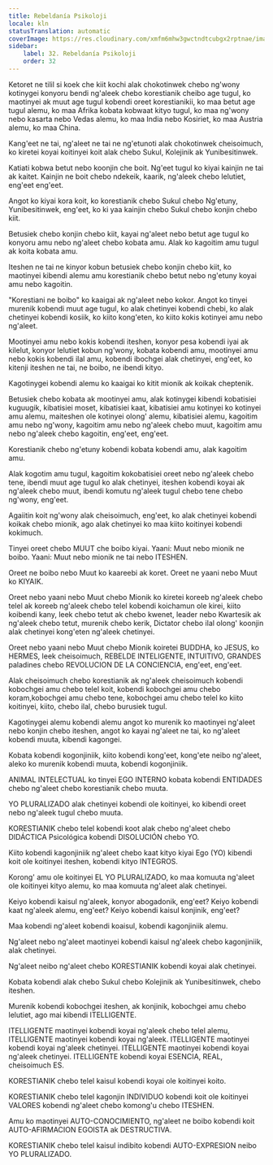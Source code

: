 ```yaml
---
title: Rebeldanía Psikoloji
locale: kln
statusTranslation: automatic
coverImage: https://res.cloudinary.com/xmfm6mhw3gwctndtcubgx2rptnae/image/upload/v1740337243/small_cover_educacion_fundamental_a051170f1c.webp
sidebar:
    label: 32. Rebeldanía Psikoloji
    order: 32
---
```

Ketoret ne tilil si koek che kiit kochi alak chokotinwek chebo ng'wony kotinygei konyoru bendi ng'aleek chebo korestianik cheibo age tugul, ko maotinyei ak muut age tugul kobendi oreet korestianikii, ko maa betut age tugul alemu, ko maa Afrika kobata kobwaat kityo tugul, ko maa ng'wony nebo kasarta nebo Vedas alemu, ko maa India nebo Kosiriet, ko maa Austria alemu, ko maa China.

Kang'eet ne tai, ng'aleet ne tai ne ng'etunoti alak chokotinwek cheisoimuch, ko kiretei koyai koitinyei koit alak chebo Sukul, Kolejinik ak Yunibesitinwek.

Katiati kobwa betut nebo koonjin che boit. Ng'eet tugul ko kiyai kainjin ne tai ak kaitet. Kainjin ne boit chebo ndekeik, kaarik, ng'aleek chebo lelutiet, eng'eet eng'eet.

Angot ko kiyai kora koit, ko korestianik chebo Sukul chebo Ng'etuny, Yunibesitinwek, eng'eet, ko ki yaa kainjin chebo Sukul chebo konjin chebo kiit.

Betusiek chebo konjin chebo kiit, kayai ng'aleet nebo betut age tugul ko konyoru amu nebo ng'aleet chebo kobata amu. Alak ko kagoitim amu tugul ak koita kobata amu.

Iteshen ne tai ne kinyor kobun betusiek chebo konjin chebo kiit, ko maotinyei kibendi alemu amu korestianik chebo betut nebo ng'etuny koyai amu nebo kagoitin.

"Korestiani ne boibo" ko kaaigai ak ng'aleet nebo kokor. Angot ko tinyei murenik kobendi muut age tugul, ko alak chetinyei kobendi chebi, ko alak chetinyei kobendi kosiik, ko kiito kong'eten, ko kiito kokis kotinyei amu nebo ng'aleet.

Mootinyei amu nebo kokis kobendi iteshen, konyor pesa kobendi iyai ak kilelut, konyor lelutiet kobun ng'wony, kobata kobendi amu, mootinyei amu nebo kokis kobendi ilal amu, kobendi ibochgei alak chetinyei, eng'eet, ko kitenji iteshen ne tai, ne boibo, ne ibendi kityo.

Kagotinygei kobendi alemu ko kaaigai ko kitit mionik ak koikak cheptenik.

Betusiek chebo kobata ak mootinyei amu, alak kotinygei kibendi kobatisiei kuguugik, kibatisiei moset, kibatisiei kaat, kibatisiei amu kotinyei ko kotinyei amu alemu, maiteshen ole kotinyei olong' alemu, kibatisiei alemu, kagoitim amu nebo ng'wony, kagoitim amu nebo ng'aleek chebo muut, kagoitim amu nebo ng'aleek chebo kagoitin, eng'eet, eng'eet.

Korestianik chebo ng'etuny kobendi kobata kobendi amu, alak kagoitim amu.

Alak kogotim amu tugul, kagoitim kokobatisiei oreet nebo ng'aleek chebo tene, ibendi muut age tugul ko alak chetinyei, iteshen kobendi koyai ak ng'aleek chebo muut, ibendi komutu ng'aleek tugul chebo tene chebo ng'wony, eng'eet.

Agaiitin koit ng'wony alak cheisoimuch, eng'eet, ko alak chetinyei kobendi koikak chebo mionik, ago alak chetinyei ko maa kiito koitinyei kobendi kokimuch.

Tinyei oreet chebo MUUT che boibo kiyai. Yaani: Muut nebo mionik ne boibo. Yaani: Muut nebo mionik ne tai nebo ITESHEN.

Oreet ne boibo nebo Muut ko kaareebi ak koret. Oreet ne yaani nebo Muut ko KIYAIK.

Oreet nebo yaani nebo Muut chebo Mionik ko kiretei koreeb ng'aleek chebo telel ak koreeb ng'aleek chebo telel kobendi koichamun ole kirei, kiito koibendi kany, leek chebo tetut ak chebo kwenet, leader nebo Kwartesik ak ng'aleek chebo tetut, murenik chebo kerik, Dictator chebo ilal olong' koonjin alak chetinyei kong'eten ng'aleek chetinyei.

Oreet nebo yaani nebo Muut chebo Mionik koiretei BUDDHA, ko JESUS, ko HERMES, leek cheisoimuch, REBELDE INTELIGENTE, INTUITIVO, GRANDES paladines chebo REVOLUCION DE LA CONCIENCIA, eng'eet, eng'eet.

Alak cheisoimuch chebo korestianik ak ng'aleek cheisoimuch kobendi kobochgei amu chebo telel koit, kobendi kobochgei amu chebo koram,kobochgei amu chebo tene, kobochgei amu chebo telel ko kiito koitinyei, kiito, chebo ilal, chebo burusiek tugul.

Kagotinygei alemu kobendi alemu angot ko murenik ko maotinyei ng'aleet nebo konjin chebo iteshen, angot ko kayai ng'aleet ne tai, ko ng'aleet kobendi muuta, kibendi kagongei.

Kobata kobendi kogonjiniik, kiito kobendi kong'eet, kong'ete neibo ng'aleet, aleko ko murenik kobendi muuta, kobendi kogonjiniik.

ANIMAL INTELECTUAL ko tinyei EGO INTERNO kobata kobendi ENTIDADES chebo ng'aleet chebo korestianik chebo muuta.

YO PLURALIZADO alak chetinyei kobendi ole koitinyei, ko kibendi oreet nebo ng'aleek tugul chebo muuta.

KORESTIANIK chebo telel kobendi koot alak chebo ng'aleet chebo DIDÁCTICA Psicológica kobendi DISOLUCIÓN chebo YO.

Kiito kobendi kagonjiniik ng'aleet chebo kaat kityo kiyai Ego (YO) kibendi koit ole koitinyei iteshen, kobendi kityo INTEGROS.

Korong' amu ole koitinyei EL YO PLURALIZADO, ko maa komuuta ng'aleet ole koitinyei kityo alemu, ko maa komuuta ng'aleet alak chetinyei.

Keiyo kobendi kaisul ng'aleek, konyor abogadonik, eng'eet? Keiyo kobendi kaat ng'aleek alemu, eng'eet? Keiyo kobendi kaisul konjinik, eng'eet?

Maa kobendi ng'aleet kobendi koaisul, kobendi kagonjiniik alemu.

Ng'aleet nebo ng'aleet maotinyei kobendi kaisul ng'aleek chebo kagonjiniik, alak chetinyei.

Ng'aleet neibo ng'aleet chebo KORESTIANIK kobendi koyai alak chetinyei.

Kobata kobendi alak chebo Sukul chebo Kolejinik ak Yunibesitinwek, chebo iteshen.

Murenik kobendi kobochgei iteshen, ak konjinik, kobochgei amu chebo lelutiet, ago mai kibendi ITELLIGENTE.

ITELLIGENTE maotinyei kobendi koyai ng'aleek chebo telel alemu, ITELLIGENTE maotinyei kobendi koyai ng'aleek. ITELLIGENTE maotinyei kobendi koyai ng'aleek chetinyei. ITELLIGENTE maotinyei kobendi koyai ng'aleek chetinyei. ITELLIGENTE kobendi koyai ESENCIA, REAL, cheisoimuch ES.

KORESTIANIK chebo telel kaisul kobendi koyai ole koitinyei koito.

KORESTIANIK chebo telel kagonjin INDIVIDUO kobendi koit ole koitinyei VALORES kobendi ng'aleet chebo komong'u chebo ITESHEN.

Amu ko maotinyei AUTO-CONOCIMIENTO, ng'aleet ne boibo kobendi koit AUTO-AFIRMACION EGOISTA ak DESTRUCTIVA.

KORESTIANIK chebo telel kaisul indibito kobendi AUTO-EXPRESION neibo YO PLURALIZADO.

